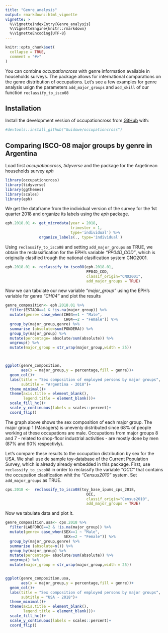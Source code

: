 ```yaml
---
title: "Genre_analysis"
output: rmarkdown::html_vignette
vignette: >
  %\VignetteIndexEntry{Genre_analysis}
  %\VignetteEngine{knitr::rmarkdown}
  %\VignetteEncoding{UTF-8}
---
```


```r
knitr::opts_chunk$set(
  collapse = TRUE,
  comment = "#>"
)
```

<!-- badges: start -->
<!-- badges: end -->

You can combine *occupationcross* with genre information available in households surveys. The package allows for international comparations on the genre distribution of occupations. Let's see a few examples for genre analysis usign the parameters ```add_major_groups``` and ```add_skill``` of our function ```reclassify_to_isco08```

## Installation

Install the development version of occupationcross from [GitHub](https://github.com/) with:

```r
#devtools::install_github("Guidowe/occupationcross")
```

## Comparing ISCO-08 major groups by genre in Argentina

Load first *occupationcross*, *tidyverse* and the package for the Argetinean households survey *eph*
```r
library(occupationcross)
library(tidyverse)
library(ggthemes)
library(scales)
library(eph)
```

We get the dataframe from the individual version of the survey for the 1st quarter 2018 and organize its labels using the *eph* package.

```r
eph.2018.01 <- get_microdata(year = 2018, 
                             trimester = 1, 
                             type='individual') %>% 
               organize_labels(., type='individual')
```

Using ```reclassify_to_isco08``` and setting ```add_major_groups``` as TRUE, we obtain the reclassification for the EPH's variable  *"PP04D_COD"*, which is originally clasified trough the national clasification system CNO2001.

```r
eph.2018.01 <- reclassify_to_isco08(eph.2018.01, 
                                    PP04D_COD, 
                                    classif_origin="CNO2001", 
                                    add_major_groups = TRUE)
```

Now we can tabulate our new variable *"major_group"* using the EPH's variable for genre *"CH04"* and plot the results

```r

genre_composition<- eph.2018.01 %>% 
  filter(ESTADO==1 & !is.na(major_group)) %>% 
  mutate(genre= case_when(CH04==1 ~ "Male", 
                          CH04==2 ~ "Female")) %>% 
  group_by(major_group,genre) %>% 
  summarise (absolute=sum(PONDERA)) %>% 
  group_by(major_group) %>% 
  mutate(percentage= absolute/sum(absolute)) %>% 
  ungroup() %>% 
  mutate(major_group = str_wrap(major_group,width = 25))



ggplot(genre_composition,
       aes(x = major_group,y = percentage,fill = genre))+
  geom_col()+
  labs(title = "Sex composition of employed persons by major groups",
       subtitle = "Argentina - 2018")+
  theme_minimal()+
  theme(axis.title = element_blank(),
        legend.title = element_blank())+
  scale_fill_hc()+
  scale_y_continuous(labels = scales::percent)+
  coord_flip()
```

The graph above shows the sex composition of each major group. The major group 1 (Managers) is unevenly distributed since 68% of people working at these occupations are male. Occupations from major groups 8 and 7 - related to shop-floor industrial activities - are mostly done by men (87% and 90% respectivly).

Let's compare these results to the occupation distribution by sex for the USA. We shall use de sample toy-database of the Current Population Survey, which is already already embedded in this package. First, use  ```reclassify_to_isco08``` in order to reclassify the variable *"OCC"* that contains the occupation clasification whit the *"Census2010"* system. Set ```add_major_groups``` as TRUE.


```r

cps.2018 <-  reclassify_to_isco08(toy_base_ipums_cps_2018, 
                                    OCC, 
                                    classif_origin="Census2010", 
                                    add_major_groups = TRUE)

```


Now we tabulate data and plot it.

```r
genre_composition.usa<- cps.2018 %>% 
  filter(LABFORCE==2 & !is.na(major_group)) %>% 
  mutate(genre= case_when(SEX==1 ~ "Male", 
                          SEX==2 ~ "Female")) %>% 
  group_by(major_group,genre) %>% 
  summarise (absolute=n()) %>% 
  group_by(major_group) %>% 
  mutate(percentage= absolute/sum(absolute)) %>% 
  ungroup() %>% 
  mutate(major_group = str_wrap(major_group,width = 25))


ggplot(genre_composition.usa,
       aes(x = major_group,y = percentage,fill = genre))+
  geom_col()+
  labs(title = "Sex composition of employed persons by major groups",
       subtitle = "USA - 2018")+
  theme_minimal()+
  theme(axis.title = element_blank(),
        legend.title = element_blank())+
  scale_fill_hc()+
  scale_y_continuous(labels = scales::percent)+
  coord_flip()


```





